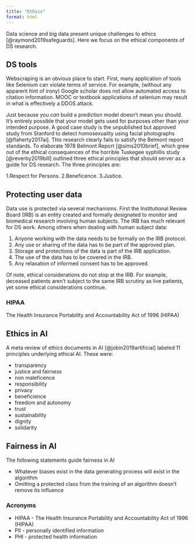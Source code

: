 ```yaml
---
title: "Ethics"
format: html
---
```


Data science and big data present unique challenges to ethics [@raymond2019safeguards]. Here we focus on the ethical components of DS research.

## DS tools

Webscraping is an obvious place to start. First, many application of tools like Selenium can violate terms of service. For example, (without any apparent hint of irony) Google scholar does not allow automated access to citation information. MOOC or textbook applications of selenium may result in what is effectively a DDOS attack.

Just because you *can* build a prediction model doesn't mean you should. It's entirely possible that your model gets used for purposes other than your intended purpose. A good case study is the unpublished but approved study from Stanford to detect homosexuality using facial photographs [@flaherty2017ai]. This research clearly fails to satisfy the Belmont report standards. To elaborate 1978 Belmont Report [@sims2010brief], which grew out of the ethical consequences of the horrible Tuskegee syphillis study [@reverby2019bill] outlined three ethical principles that should server as a guide for DS research. The three principles are:

1.Respect for Persons.
2.Beneficence.
3.Justice.



## Protecting user data

Data use is protected via several mechanisms. First the Institutional Review Board (IRB) is an entity created and formally designated to monitor and biomedical research involving human subjects. The IRB has much relevant for DS work. Among others when dealing with human subject data:

1. Anyone working with the data needs to be formally on the IRB protocol.
2. Any use or sharing of the data has to be part of the approved plan.
3. Storage and protections of the data is part of the IRB application.
4. The use of the data has to be covered in the IRB.
5. Any relaxation of informed consent has to be approved.

Of note, ethical considerations do not stop at the IRB. For example, deceased patients aren't subject to the same IRB scrutiny as live patients, yet some ethical considerations continue.

### HIPAA 

The Health Insurance Portability and Accountability Act of 1996 (HIPAA) 

## Ethics in AI

A meta review of ethics documents in AI [@jobin2019artificial] labeled 11 principles underlying ethical AI. These were:

+ transparency
+ justice and fairness
+ non maleficence
+ responsibility
+ privacy
+ beneficience 
+ freedom and autonomy
+ trust
+ sustainability
+ dignity
+ solidarity

## Fairness in AI

The following statements guide fairness in AI

+ Whatever biases exist in the data generating process will exist in the algorithm
+ Omitting a protected class from the training of an algorithm doesn't remove its influence


### Acronyms

* HIPAA - The Health Insurance Portability and Accountability Act of 1996 (HIPAA)
* PII - personally identified information
* PHI - protected health information

